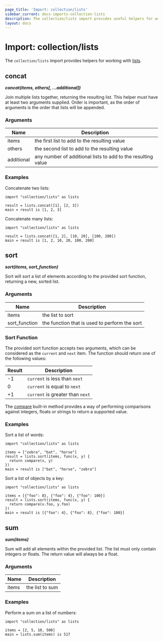 ```yaml
---
page_title: 'Import: collection/lists'
sidebar_current: docs-imports-collection-lists
description: The collection/lists import provides useful helpers for working with lists.
layout: docs
---
```


# Import: collection/lists

The `collection/lists` import provides helpers for working with [lists](/sentinel/language/lists).

## concat

**_concat(items, others[, ...additional])_**

Join multiple lists together, returning the resulting list. This helper must
have at least two arguments supplied. Order is important,
as the order of arguments is the order that lists will be appended.

### Arguments

| Name       | Description |
|------------|-------------|
| items      | the first list to add to the resulting value |
| others     | the second list to add to the resulting value |
| additional | any number of additional lists to add to the resulting value |

### Examples

Concatenate two lists:

```sentinel playground
import "collection/lists" as lists

result = lists.concat([1], [2, 3])
main = result is [1, 2, 3]
```

Concatenate many lists:
```sentinel playground
import "collection/lists" as lists

result = lists.concat([1, 2], [10, 20], [100, 200])
main = result is [1, 2, 10, 20, 100, 200]
```

## sort

**_sort(items, sort_function)_**

Sort will sort a list of elements according to the provided sort function, returning
a new, sorted list.

### Arguments

| Name | Description |
|------|-------------|
| items | the list to sort |
| sort_function | the function that is used to perform the sort |

### Sort Function

The provided sort function accepts two arguments, which can be considered as the
`current` and `next` item. The function should return one of the following values:

| Result | Description |
|--------|-------------|
| -1     | `current` is less than `next` |
| 0      | `current` is equal to `next` |
| +1     | `current` is greater than `next` |

The [compare](/sentinel/functions/compare) built-in method provides a way of
performing comparisons against integers, floats or strings to return a supported
value.

### Examples

Sort a list of words:

```sentinel playground
import "collection/lists" as lists

items = ["zebra", "bat", "horse"]
result = lists.sort(items, func(x, y) {
  return compare(x, y)
})
main = result is ["bat", "horse", "zebra"]
```

Sort a list of objects by a key:

```sentinel playground
import "collection/lists" as lists

items = [{"foo": 8}, {"foo": 4}, {"foo": 100}]
result = lists.sort(items, func(x, y) {
  return compare(x.foo, y.foo)
})
main = result is [{"foo": 4}, {"foo": 8}, {"foo": 100}]
```

## sum

**_sum(items)_**

Sum will add all elements within the provided list. The
list must only contain integers or floats. The return value will always be a float.

### Arguments

| Name | Description |
|------|-------------|
| items | the list to sum |

### Examples

Perform a sum on a list of numbers:

```sentinel playground
import "collection/lists" as lists

items = [2, 5, 10, 500]
main = lists.sum(items) is 517
```
